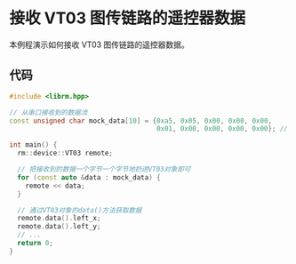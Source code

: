 # 接收 VT03 图传链路的遥控器数据

本例程演示如何接收 VT03 图传链路的遥控器数据。

## 代码

```cpp
#include <librm.hpp>

// 从串口接收到的数据流
const unsigned char mock_data[10] = {0xa5, 0x05, 0x00, 0x00, 0x00,
                                     0x01, 0x00, 0x00, 0x00, 0x00}; // ...

int main() {
  rm::device::VT03 remote;

  // 把接收到的数据一个字节一个字节地扔进VT03对象即可
  for (const auto &data : mock_data) {
    remote << data;
  }

  // 通过VT03对象的data()方法获取数据
  remote.data().left_x;
  remote.data().left_y;
  // ...
  return 0;
}
```
